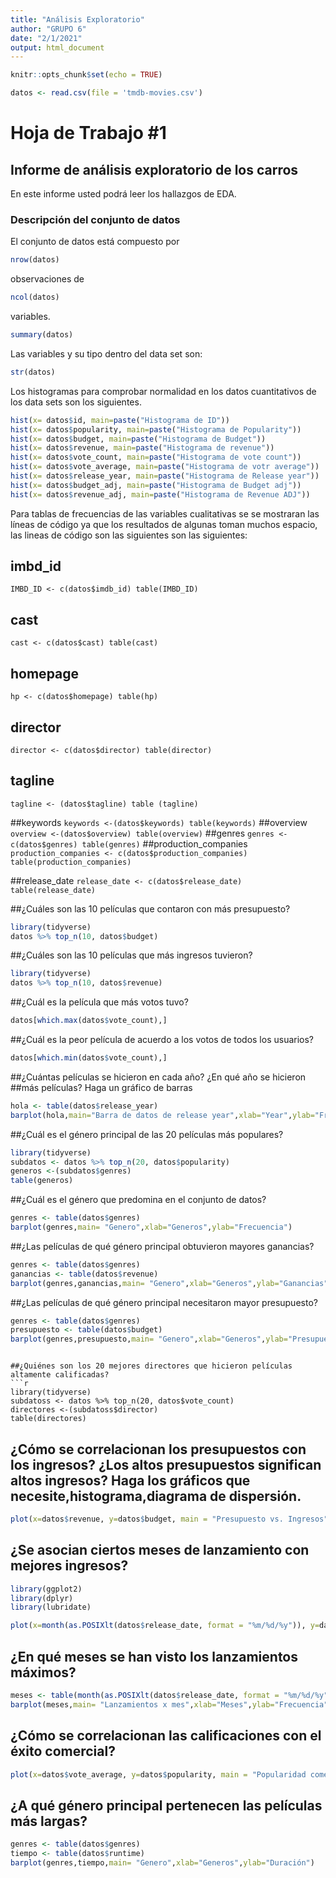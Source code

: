 ---
title: "Análisis Exploratorio"
author: "GRUPO 6"
date: "2/1/2021"
output: html_document
---

```{r setup, include=FALSE}
knitr::opts_chunk$set(echo = TRUE)
```
```{r, include=FALSE}
datos <- read.csv(file = 'tmdb-movies.csv')
```

# Hoja de Trabajo #1  
## Informe de análisis exploratorio de los carros  

En este informe usted podrá leer los hallazgos de EDA.

### Descripción del conjunto de datos
El conjunto de datos está compuesto por 
```{r, echo=FALSE}
nrow(datos)
```
observaciones de 
```{r, echo=FALSE}
ncol(datos)
```
variables.  
```{r, echo=FALSE}
summary(datos)
```


Las variables y su tipo dentro del data set son:
```{r, echo=FALSE}
str(datos)
```

Los histogramas para comprobar normalidad en los datos cuantitativos de los data sets son los siguientes.  
```{r}
hist(x= datos$id, main=paste("Histograma de ID"))
hist(x= datos$popularity, main=paste("Histograma de Popularity"))
hist(x= datos$budget, main=paste("Histograma de Budget"))
hist(x= datos$revenue, main=paste("Histograma de revenue"))
hist(x= datos$vote_count, main=paste("Histograma de vote count"))
hist(x= datos$vote_average, main=paste("Histograma de votr average"))
hist(x= datos$release_year, main=paste("Histograma de Release year"))
hist(x= datos$budget_adj, main=paste("Histograma de Budget adj"))
hist(x= datos$revenue_adj, main=paste("Histograma de Revenue ADJ"))
```

Para tablas de frecuencias de las variables cualitativas se se mostraran las líneas de código ya que los resultados de algunas toman muchos  espacio, las lineas de código son las siguientes son las siguientes:  

## imbd_id    
`
IMBD_ID <- c(datos$imdb_id)
table(IMBD_ID)
`  

## cast
`
cast <- c(datos$cast)
table(cast)
`

## homepage
`
hp <- c(datos$homepage)
table(hp)
`

## director
`
director <- c(datos$director)
table(director)
`

## tagline
`
tagline <- (datos$tagline)
table (tagline)
`

##keywords
`
keywords <-(datos$keywords)
table(keywords)
`
##overview
`
overview <-(datos$overview)
table(overview)
`
##genres
`
genres <- c(datos$genres)
table(genres)
`
##production_companies
`
production_companies <- c(datos$production_companies)
table(production_companies)
`

##release_date
`
release_date <- c(datos$release_date)
table(release_date)
`


##¿Cuáles son las 10 películas que contaron con más presupuesto?

```{r}
library(tidyverse)
datos %>% top_n(10, datos$budget)

```


##¿Cuáles son las 10 películas que más ingresos tuvieron?

```{r}
library(tidyverse)
datos %>% top_n(10, datos$revenue)
```

##¿Cuál es la película que más votos tuvo?

```{r}
datos[which.max(datos$vote_count),]

```

##¿Cuál es la peor película de acuerdo a los votos de todos los usuarios?

```{r}
datos[which.min(datos$vote_count),]
```

##¿Cuántas  películas  se  hicieron en  cada  año? ¿En qué año  se  hicieron  
##más películas? Haga un gráfico de barras
```{r}
hola <- table(datos$release_year)
barplot(hola,main="Barra de datos de release year",xlab="Year",ylab="Frecuencia")


```

##¿Cuál es el género principal de las 20 películas más populares?
```{r}
library(tidyverse)
subdatos <- datos %>% top_n(20, datos$popularity)
generos <-(subdatos$genres)
table(generos)
```

##¿Cuál  es  el  género  que  predomina  en  el conjunto  de  datos? 
```{r}
genres <- table(datos$genres)
barplot(genres,main= "Genero",xlab="Generos",ylab="Frecuencia")

```

##¿Las películas de qué género principal obtuvieron mayores ganancias?
```{r}
genres <- table(datos$genres)
ganancias <- table(datos$revenue)
barplot(genres,ganancias,main= "Genero",xlab="Generos",ylab="Ganancias")
```

##¿Las películas de qué género principal necesitaron mayor presupuesto?
```{r}
genres <- table(datos$genres)
presupuesto <- table(datos$budget)
barplot(genres,presupuesto,main= "Genero",xlab="Generos",ylab="Presupuesto")
```
```

##¿Quiénes son los 20 mejores directores que hicieron películas altamente calificadas?
```{r}
library(tidyverse)
subdatoss <- datos %>% top_n(20, datos$vote_count)
directores <-(subdatoss$director)
table(directores)
```

##  ¿Cómo  se  correlacionan  los  presupuestos  con  los  ingresos?  ¿Los  altos presupuestos  significan   altos  ingresos?  Haga  los  gráficos que  necesite,histograma,diagrama de dispersión.
```{r}
plot(x=datos$revenue, y=datos$budget, main = "Presupuesto vs. Ingresos", xlab="Ingresos", ylab="Presupuesto")
```

## ¿Se asocian ciertos meses de lanzamiento con mejores ingresos?
```{r}
library(ggplot2)
library(dplyr)
library(lubridate)

plot(x=month(as.POSIXlt(datos$release_date, format = "%m/%d/%y")), y=datos$revenue, main = "Ingresos vs Meses", xlab="Meses", ylab="Ingresos")

```

## ¿En qué meses se han visto los lanzamientos máximos?
```{r}
meses <- table(month(as.POSIXlt(datos$release_date, format = "%m/%d/%y")))
barplot(meses,main= "Lanzamientos x mes",xlab="Meses",ylab="Frecuencia")
```

## ¿Cómo se correlacionan las calificaciones con el éxito comercial?
```{r}
plot(x=datos$vote_average, y=datos$popularity, main = "Popularidad comercial vs. Calificación", xlab="Calificacion", ylab="Popularidad Comercial")
```

## ¿A qué género principal pertenecen las películas más largas?
```{r}
genres <- table(datos$genres)
tiempo <- table(datos$runtime)
barplot(genres,tiempo,main= "Genero",xlab="Generos",ylab="Duración")
```

















